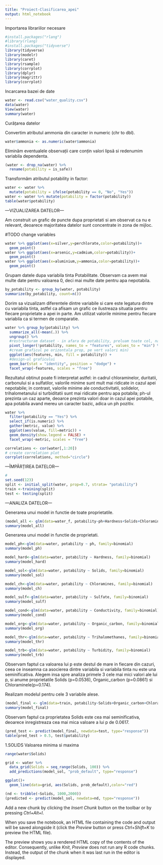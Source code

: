 ```yaml
---
title: "Proiect-Clasificarea_apei"
output: html_notebook
---
```


Importarea librariilor necesare
```r
#install.packages("rlang")
#library(rlang)
#install.packages("tidyverse")
library(tidyverse)
library(modelr)
library(caret)
library(rsample)
library(corrplot)
library(dplyr)
library(magrittr)
library(corrplot)
```


Incarcarea bazei de date
```r
water <- read.csv("water_quality.csv")
data(water)
View(water)
summary(water)
```



Curățarea datelor

Convertim atributul ammonia din caracter in numeric (chr to dbl).
```r
water$ammonia <- as.numeric(water$ammonia)
```

Eliminăm eventualele observații care conțin valori lipsă si redenumim variabila dependenta.
```r
(water <- drop_na(water) %>%
  rename(potability = is_safe))
```



Transformăm atributul potability in factor:
```r
water <- water %>% 
  mutate(potability = ifelse(potability == 0, "No", "Yes"))
water <- water %>% mutate(potability = factor(potability))
table(water$potability)
```




---VIZUALIZAREA DATELOR---

Am construit un grafic de puncte dupa proprietati si am observat ca nu e relevant, deoarece majoritatea datelor sunt concentrate in zona de mijloc.

#TODO change variables 
```r
water %>% ggplot(aes(x=silver,y=perchlorate,color=potability))+
  geom_point()
water %>% ggplot(aes(x=arsenic,y=cadmium,color=potability))+
  geom_point()
water %>% ggplot(aes(x=aluminium,y=ammonia,color=potability))+
  geom_point()
```

Grupam datele dupa variabila tinta Potabilitate. Observam ca avem mai multe date pentru valoarea 0, deci mai multe date pentru apa nepotabila.
```r
by_potability <- group_by(water, potability)
summarize(by_potability, count=n())
```


Dorim sa vizualizam diferentele dintre variabile si care este legatura dintre cu variabila tinta, astfel ca afisam un grafic ce ilustreaza situatia pentru fiecare proprietate a apei in parte. Am utilizat valorile minime pentru fiecare variabila ca si termen de comparatie.

```r

water %>% group_by(potability) %>%
  summarize_all(~mean(.)) %>%
  ungroup() %>%
  #restructuram dataset - in afara de potability, preluam toate col, names_to preia de pe coloane, values_to preia din celule
  pivot_longer(!potability, names_to = "features", values_to = "min") %>%
  #cream graficul pe orizontala prop, pe vert valori min)
  ggplot(aes(features, min, fill = potability)) +
  #design-ul graficului
  geom_bar(stat = "identity", position = "dodge") +
  facet_wrap(~features, scales = "free")
```
Rezultatul obtinut poate fi interpretat astfel: in cadrul chloraminelor, duritatii, carbonului si a sulfatilor, valorile minime sunt mult mai ridicate in cazul apei nepotabile; in contrast, valorile minime ale conductivitatii, solidelor, trihalometanului si turbiditatii sunt mai ridicate pentru apa potabila; ph-ul prezinta un caz aparte, deoarce prezinta valori doar in cazul apei potabile, apa potabila avand mereu un caracter bazic, adica un ph pozitiv.


```r
water %>%
  filter(potability == "Yes") %>%
  select_if(is.numeric) %>%
  gather(metric, value) %>%
  ggplot(aes(value, fill=metric)) +
  geom_density(show.legend = FALSE) +
  facet_wrap(~metric, scales = "free")
```


```r
correlations <- cor(water[,1:20])
# create correlation plot
corrplot(correlations, method="circle")
```





---ÎMPĂRȚIREA DATELOR---

```r
#
set.seed(123)
split <- initial_split(water, prop=0.7, strata= "potability")
train <-training(split)
test <- testing(split)
```





---ANALIZA DATELOR---


Generarea unui model in functie de toate proprietatile.
```r
(model_all <- glm(data=water_f, potability~ph+Hardness+Solids+Chloramines+Sulfate+Conductivity+Organic_carbon+Trihalomethanes+Turbidity, family=binomial))
summary(model_all)
```

Generarea unui model in functie de proprietati.
```r
model_ph<-glm(data=water, potability ~ ph, family=binomial)
summary(model_ph)

model_hard<-glm(data=water, potability ~ Hardness, family=binomial)
summary(model_hard)

model_sol<-glm(data=water, potability ~ Solids, family=binomial)
summary(model_sol)

model_ch<-glm(data=water, potability ~ Chloramines, family=binomial)
summary(model_ch)

model_sulf<-glm(data=water, potability ~ Sulfate, family=binomial)
summary(model_sulf)

model_cond<-glm(data=water, potability ~ Conductivity, family=binomial)
summary(model_cond)

model_org<-glm(data=water, potability ~ Organic_carbon, family=binomial)
summary(model_org)

model_thr<-glm(data=water, potability ~ Trihalomethanes, family=binomial)
summary(model_thr)

model_trb<-glm(data=water, potability ~ Turbidity, family=binomial)
summary(model_trb)

```
Observam faptul ca valoarea lui p este destul de mare in fiecare din cazuri, ceea ce inseamna ca asocierea dintre variabila si variabila tinta nu este una seminificativa. Alegem insa spre analiza primele 3 cele mai mici valori ale lui p, si anume proprietatile Solids (p=0.0536), Organic_carbon (p=0.0861) si Chloraminele(p=0.174).


Realizam modelul pentru cele 3 variabile alese.
```r
(model_final <- glm(data=train, potability~Solids+Organic_carbon+Chloramines, family=binomial))
summary(model_final)
```
Observam faptul ca proprietatea Solids este cea mai seminificativa, deoarece inregistreaza cea mai mica valoare a lui p de 0.0617. 


```r
(pred_test <- predict(model_final, newdata=test, type="response"))
table(pred_test > 0.5, test$potability)
```




1.SOLIDS
Valoarea minima si maxima
```r
range(water$Solids)
```

```r
grid <- water %>%
  data_grid(Solids = seq_range(Solids, 100)) %>%
  add_predictions(model_sol, "prob_default", type="response")
```
```r
ggplot()+
  geom_line(data=grid, aes(Solids, prob_default),color="red")
```
```r
(nd <- tribble(~Solids, 1000,2000))
(predicted <- predict(model_sol, newdata=nd, type="response"))
```






Add a new chunk by clicking the *Insert Chunk* button on the toolbar or by pressing *Ctrl+Alt+I*.

When you save the notebook, an HTML file containing the code and output will be saved alongside it (click the *Preview* button or press *Ctrl+Shift+K* to preview the HTML file).

The preview shows you a rendered HTML copy of the contents of the editor. Consequently, unlike *Knit*, *Preview* does not run any R code chunks. Instead, the output of the chunk when it was last run in the editor is displayed.
